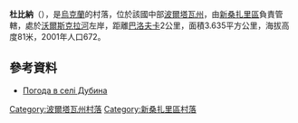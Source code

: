 {{coord|49|20|52|N|34|23|31|E|scale:100000_region:UA|display=title}}

'''杜比納'''（{{lang-uk|Дубина}}），是[[烏克蘭|烏克蘭]]的村落，位於該國中部[[波爾塔瓦州|波爾塔瓦州]]，由[[新桑扎里區|新桑扎里區]]負責管轄，處於[[沃爾斯克拉河|沃爾斯克拉河]]左岸，距離[[巴洛夫卡_(新桑扎里區)|巴洛夫卡]]2公里，面積3.635平方公里，海拔高度81米，2001年人口672。

==參考資料==
* [http://weather.in.ua/ua/poltavskaja/7349 Погода в селі Дубина] {{Wayback|url=http://weather.in.ua/ua/poltavskaja/7349 |date=20160305065309 }}

{{DEFAULTSORT:Дубина}}
[[Category:波爾塔瓦州村落|Category:波爾塔瓦州村落]]
[[Category:新桑扎里區村落|Category:新桑扎里區村落]]


{{Poltava-geo-stub}}